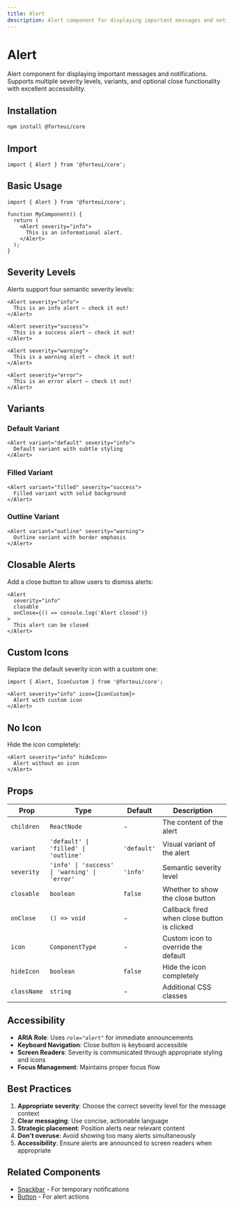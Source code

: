 ```yaml
---
title: Alert
description: Alert component for displaying important messages and notifications with multiple severity levels and variants.
---
```


# Alert

Alert component for displaying important messages and notifications. Supports multiple severity levels, variants, and optional close functionality with excellent accessibility.

## Installation

```bash
npm install @forteui/core
```

## Import

```tsx
import { Alert } from '@forteui/core';
```

## Basic Usage

```tsx
import { Alert } from '@forteui/core';

function MyComponent() {
  return (
    <Alert severity="info">
      This is an informational alert.
    </Alert>
  );
}
```

## Severity Levels

Alerts support four semantic severity levels:

```tsx
<Alert severity="info">
  This is an info alert — check it out!
</Alert>

<Alert severity="success">
  This is a success alert — check it out!
</Alert>

<Alert severity="warning">
  This is a warning alert — check it out!
</Alert>

<Alert severity="error">
  This is an error alert — check it out!
</Alert>
```

## Variants

### Default Variant

```tsx
<Alert variant="default" severity="info">
  Default variant with subtle styling
</Alert>
```

### Filled Variant

```tsx
<Alert variant="filled" severity="success">
  Filled variant with solid background
</Alert>
```

### Outline Variant

```tsx
<Alert variant="outline" severity="warning">
  Outline variant with border emphasis
</Alert>
```

## Closable Alerts

Add a close button to allow users to dismiss alerts:

```tsx
<Alert 
  severity="info" 
  closable 
  onClose={() => console.log('Alert closed')}
>
  This alert can be closed
</Alert>
```

## Custom Icons

Replace the default severity icon with a custom one:

```tsx
import { Alert, IconCustom } from '@forteui/core';

<Alert severity="info" icon={IconCustom}>
  Alert with custom icon
</Alert>
```

## No Icon

Hide the icon completely:

```tsx
<Alert severity="info" hideIcon>
  Alert without an icon
</Alert>
```

## Props

| Prop | Type | Default | Description |
|------|------|---------|-------------|
| `children` | `ReactNode` | - | The content of the alert |
| `variant` | `'default' \| 'filled' \| 'outline'` | `'default'` | Visual variant of the alert |
| `severity` | `'info' \| 'success' \| 'warning' \| 'error'` | `'info'` | Semantic severity level |
| `closable` | `boolean` | `false` | Whether to show the close button |
| `onClose` | `() => void` | - | Callback fired when close button is clicked |
| `icon` | `ComponentType` | - | Custom icon to override the default |
| `hideIcon` | `boolean` | `false` | Hide the icon completely |
| `className` | `string` | - | Additional CSS classes |

## Accessibility

- **ARIA Role**: Uses `role="alert"` for immediate announcements
- **Keyboard Navigation**: Close button is keyboard accessible
- **Screen Readers**: Severity is communicated through appropriate styling and icons
- **Focus Management**: Maintains proper focus flow

## Best Practices

1. **Appropriate severity**: Choose the correct severity level for the message context
2. **Clear messaging**: Use concise, actionable language
3. **Strategic placement**: Position alerts near relevant content
4. **Don't overuse**: Avoid showing too many alerts simultaneously
5. **Accessibility**: Ensure alerts are announced to screen readers when appropriate

## Related Components

- [Snackbar](/docs/components/snackbar) - For temporary notifications
- [Button](/docs/components/button) - For alert actions 